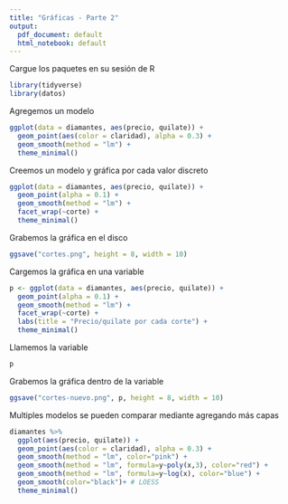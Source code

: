 ```yaml
---
title: "Gráficas - Parte 2"
output:
  pdf_document: default
  html_notebook: default
---
```


Cargue los paquetes en su sesión de R

```r
library(tidyverse)
library(datos)
```


Agregemos un modelo

```r
ggplot(data = diamantes, aes(precio, quilate)) +
  geom_point(aes(color = claridad), alpha = 0.3) +
  geom_smooth(method = "lm") +
  theme_minimal()
```

Creemos un modelo y gráfica por cada valor discreto

```r
ggplot(data = diamantes, aes(precio, quilate)) +
  geom_point(alpha = 0.1) +
  geom_smooth(method = "lm") +
  facet_wrap(~corte) +
  theme_minimal()
```

Grabemos la gráfica en el disco

```r
ggsave("cortes.png", height = 8, width = 10)
```


Cargemos la gráfica en una variable

```r
p <- ggplot(data = diamantes, aes(precio, quilate)) +
  geom_point(alpha = 0.1) +
  geom_smooth(method = "lm") +
  facet_wrap(~corte) +
  labs(title = "Precio/quilate por cada corte") +
  theme_minimal()
```

Llamemos la variable

```r
p
```

Grabemos la gráfica dentro de la variable

```r
ggsave("cortes-nuevo.png", p, height = 8, width = 10)
```

Multiples modelos se pueden comparar mediante agregando más capas

```r
diamantes %>%
  ggplot(aes(precio, quilate)) +
  geom_point(aes(color = claridad), alpha = 0.3) +
  geom_smooth(method = "lm", color="pink") +
  geom_smooth(method = "lm", formula=y~poly(x,3), color="red") +
  geom_smooth(method = "lm", formula=y~log(x), color="blue") +
  geom_smooth(color="black")+ # LOESS
  theme_minimal()
```

